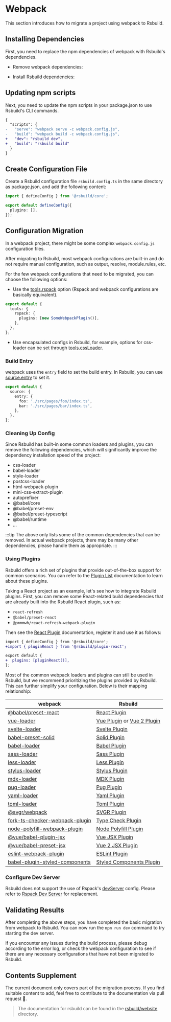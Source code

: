 # Webpack

This section introduces how to migrate a project using webpack to Rsbuild.

## Installing Dependencies

First, you need to replace the npm dependencies of webpack with Rsbuild's dependencies.


- Remove webpack dependencies:

<PackageManagerTabs command="remove webpack webpack-cli webpack-dev-server" />

- Install Rsbuild dependencies:

<PackageManagerTabs command="add @rsbuild/core -D" />

## Updating npm scripts

Next, you need to update the npm scripts in your package.json to use Rsbuild's CLI commands.

```diff title="package.json"
{
  "scripts": {
-   "serve": "webpack serve -c webpack.config.js",
-   "build": "webpack build -c webpack.config.js",
+   "dev": "rsbuild dev",
+   "build": "rsbuild build"
  }
}
```

## Create Configuration File

Create a Rsbuild configuration file `rsbuild.config.ts` in the same directory as package.json, and add the following content:

```ts title="rsbuild.config.ts"
import { defineConfig } from '@rsbuild/core';

export default defineConfig({
  plugins: [],
});
```

## Configuration Migration

In a webpack project, there might be some complex `webpack.config.js` configuration files.

After migrating to Rsbuild, most webpack configurations are built-in and do not require manual configuration, such as output, resolve, module.rules, etc.

For the few webpack configurations that need to be migrated, you can choose the following options:

- Use the [tools.rspack](/config/tools/rspack) option (Rspack and webpack configurations are basically equivalent).

```ts title="rsbuild.config.ts"
export default {
  tools: {
    rspack: {
      plugins: [new SomeWebpackPlugin()],
    },
  },
};
```

- Use encapsulated configs in Rsbuild, for example, options for css-loader can be set through [tools.cssLoader](/config/tools/css-loader).

### Build Entry

webpack uses the `entry` field to set the build entry. In Rsbuild, you can use [source.entry](/config/source/entry) to set it.

```ts title="rsbuild.config.ts"
export default {
  source: {
    entry: {
      foo: './src/pages/foo/index.ts',
      bar: './src/pages/bar/index.ts',
    },
  },
};
```

### Cleaning Up Config

Since Rsbuild has built-in some common loaders and plugins, you can remove the following dependencies, which will significantly improve the dependency installation speed of the project:

- css-loader
- babel-loader
- style-loader
- postcss-loader
- html-webpack-plugin
- mini-css-extract-plugin
- autoprefixer
- @babel/core
- @babel/preset-env
- @babel/preset-typescript
- @babel/runtime
- ...

:::tip
The above only lists some of the common dependencies that can be removed. In actual webpack projects, there may be many other dependencies, please handle them as appropriate.
:::

### Using Plugins

Rsbuild offers a rich set of plugins that provide out-of-the-box support for common scenarios. You can refer to the [Plugin List](/plugins/list/index) documentation to learn about these plugins.

Taking a React project as an example, let's see how to integrate Rsbuild plugins. First, you can remove some React-related build dependencies that are already built into the Rsbuild React plugin, such as:

- `react-refresh`
- `@babel/preset-react`
- `@pmmmwh/react-refresh-webpack-plugin`

Then see the [React Plugin](/plugins/list/plugin-react) documentation, register it and use it as follows:

```diff
import { defineConfig } from '@rsbuild/core';
+import { pluginReact } from '@rsbuild/plugin-react';

export default {
+  plugins: [pluginReact()],
};
```

Most of the common webpack loaders and plugins can still be used in Rsbuild, but we recommend prioritizing the plugins provided by Rsbuild. This can further simplify your configuration. Below is their mapping relationship:

| webpack                                                                                        | Rsbuild                                                                                                         |
| ---------------------------------------------------------------------------------------------- | --------------------------------------------------------------------------------------------------------------- |
| [@babel/preset-react](https://www.npmjs.com/package/@babel/preset-react)                       | [React Plugin](/plugins/list/plugin-react)                                                                      |
| [vue-loader](https://www.npmjs.com/package/vue-loader)                                         | [Vue Plugin](/plugins/list/plugin-vue) or [Vue 2 Plugin](https://github.com/rspack-contrib/rsbuild-plugin-vue2) |
| [svelte-loader](https://www.npmjs.com/package/svelte-loader)                                   | [Svelte Plugin](/plugins/list/plugin-svelte)                                                                    |
| [babel-preset-solid](https://www.npmjs.com/package/babel-preset-solid)                         | [Solid Plugin](/plugins/list/plugin-solid)                                                                      |
| [babel-loader](https://www.npmjs.com/package/babel-loader)                                     | [Babel Plugin](/plugins/list/plugin-babel)                                                                      |
| [sass-loader](https://www.npmjs.com/package/sass-loader)                                       | [Sass Plugin](/plugins/list/plugin-sass)                                                                        |
| [less-loader](https://www.npmjs.com/package/less-loader)                                       | [Less Plugin](/plugins/list/plugin-less)                                                                        |
| [stylus-loader](https://www.npmjs.com/package/stylus-loader)                                   | [Stylus Plugin](/plugins/list/plugin-stylus)                                                                    |
| [mdx-loader](https://www.npmjs.com/package/mdx-loader)                                         | [MDX Plugin](https://github.com/rspack-contrib/rsbuild-plugin-mdx)                                              |
| [pug-loader](https://www.npmjs.com/package/pug-loader)                                         | [Pug Plugin](https://github.com/rspack-contrib/rsbuild-plugin-pug)                                              |
| [yaml-loader](https://www.npmjs.com/package/yaml-loader)                                       | [Yaml Plugin](https://github.com/rspack-contrib/rsbuild-plugin-yaml)                                            |
| [toml-loader](https://www.npmjs.com/package/toml-loader)                                       | [Toml Plugin](https://github.com/rspack-contrib/rsbuild-plugin-toml)                                            |
| [@svgr/webpack](https://www.npmjs.com/package/@svgr/webpack)                                   | [SVGR Plugin](/plugins/list/plugin-svgr)                                                                        |
| [fork-ts-checker-webpack-plugin](https://www.npmjs.com/package/fork-ts-checker-webpack-plugin) | [Type Check Plugin](/plugins/list/plugin-type-check)                                                            |
| [node-polyfill-webpack-plugin](https://www.npmjs.com/package/node-polyfill-webpack-plugin)     | [Node Polyfill Plugin](https://github.com/rspack-contrib/rsbuild-plugin-node-polyfill)                          |
| [@vue/babel-plugin-jsx](https://www.npmjs.com/package/@vue/babel-plugin-jsx)                   | [Vue JSX Plugin](/plugins/list/plugin-vue-jsx)                                                                  |
| [@vue/babel-preset-jsx](https://www.npmjs.com/package/@vue/babel-preset-jsx)                   | [Vue 2 JSX Plugin](https://github.com/rspack-contrib/rsbuild-plugin-vue2-jsx)                                   |
| [eslint-webpack-plugin](https://www.npmjs.com/package/eslint-webpack-plugin)                   | [ESLint Plugin](https://github.com/rspack-contrib/rsbuild-plugin-eslint)                                        |
| [babel-plugin-styled-components](https://www.npmjs.com/package/babel-plugin-styled-components) | [Styled Components Plugin](https://github.com/rsbuild-contrib/rsbuild-plugin-styled-components)                 |

### Configure Dev Server

Rsbuild does not support the use of Rspack's [devServer](https://rspack.dev/config/dev-server) config. Please refer to [Rspack Dev Server](/guide/basic/server#rspack-dev-server) for replacement.

## Validating Results

After completing the above steps, you have completed the basic migration from webpack to Rsbuild. You can now run the `npm run dev` command to try starting the dev server.

If you encounter any issues during the build process, please debug according to the error log, or check the webpack configuration to see if there are any necessary configurations that have not been migrated to Rsbuild.

## Contents Supplement

The current document only covers part of the migration process. If you find suitable content to add, feel free to contribute to the documentation via pull request 🤝.

> The documentation for rsbuild can be found in the [rsbuild/website](https://github.com/web-infra-dev/rsbuild/tree/main/website) directory.
